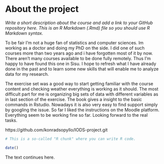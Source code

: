 
# About the project

*Write a short description about the course and add a link to your GitHub repository here. This is an R Markdown (.Rmd) file so you should use R Markdown syntax.*

To be fair I'm not a huge fan of statistics and computer sciences. Im working as a doctor and doing my PhD on the side. I did one of such courses more than two years ago and i have forgotten most of it by now. There aren't many courses available to be done fully remotely. Thus I'm happy to have found this one in Sisu. I hope to refresh what I have already done in the past and to learn some new skills that will enable me to analyze data for my research. 

The exercise set was a good way to start getting familiar with the course content and checking weather everything is working as it should. The most difficult part for me is organizing big sets of data with different variables as in last section of the exercise. The book gives a insight to the basic commands in Rstudio. Nowadays it is also very easy to find support simply by googling the issue. So far I liked the instructions on the Moodle platform. Everything seem to be working fine so far. 
Looking forward to the real tasks. 

https://github.com/konradsopyllo/IODS-project.git

```r
# This is a so-called "R chunk" where you can write R code.

date()

```
The text continues here.

